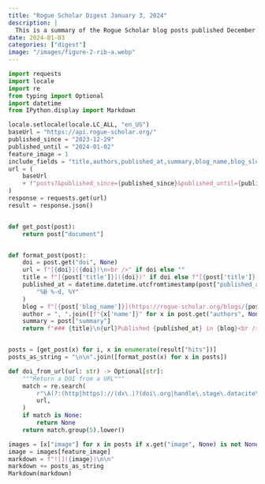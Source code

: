 ```yaml
---
title: "Rogue Scholar Digest January 3, 2024"
description: |
  This is a summary of the Rogue Scholar blog posts published December 29, 2023 - January 2, 2023.
date: 2024-01-03
categories: ["digest"]
image: "/images/figure-2-rib-a.webp"
---
```


```python
import requests
import locale
import re
from typing import Optional
import datetime
from IPython.display import Markdown

locale.setlocale(locale.LC_ALL, "en_US")
baseUrl = "https://api.rogue-scholar.org/"
published_since = "2023-12-29"
published_until = "2024-01-02"
feature_image = 1
include_fields = "title,authors,published_at,summary,blog_name,blog_slug,doi,url,image"
url = (
    baseUrl
    + f"posts?&published_since={published_since}&published_until={published_until}&language=en&sort=published_at&order=asc&per_page=50&include_fields={include_fields}"
)
response = requests.get(url)
result = response.json()


def get_post(post):
    return post["document"]


def format_post(post):
    doi = post.get("doi", None)
    url = f"[{doi}]({doi})\n<br />" if doi else ""
    title = f"[{post['title']}]({doi})" if doi else f"[{post['title']}]({post['url']})"
    published_at = datetime.datetime.utcfromtimestamp(post["published_at"]).strftime(
        "%B %-d, %Y"
    )
    blog = f"[{post['blog_name']}](https://rogue-scholar.org/blogs/{post['blog_slug']})"
    author = ", ".join([f"{x['name']}" for x in post.get("authors", None) or []])
    summary = post["summary"]
    return f"### {title}\n{url}Published {published_at} in {blog}<br />{author}<br />{summary}\n"


posts = [get_post(x) for i, x in enumerate(result["hits"])]
posts_as_string = "\n\n".join([format_post(x) for x in posts])

def doi_from_url(url: str) -> Optional[str]:
    """Return a DOI from a URL"""
    match = re.search(
        r"\A(?:(http|https)://(dx\.)?(doi\.org|handle\.stage\.datacite\.org|handle\.test\.datacite\.org)/)?(doi:)?(10\.\d{4,5}/.+)\Z",
        url,
    )
    if match is None:
        return None
    return match.group(5).lower()

images = [x["image"] for x in posts if x.get("image", None) is not None]
image = images[feature_image]
markdown = f"![]({image})\n\n"
markdown += posts_as_string
Markdown(markdown)
```
